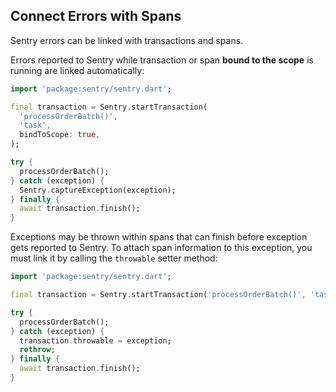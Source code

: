 ## Connect Errors with Spans

Sentry errors can be linked with transactions and spans.

Errors reported to Sentry while transaction or span **bound to the scope** is running are linked automatically:

```dart
import 'package:sentry/sentry.dart';

final transaction = Sentry.startTransaction(
  'processOrderBatch()',
  'task',
  bindToScope: true,
);

try {
  processOrderBatch();
} catch (exception) {
  Sentry.captureException(exception);
} finally {
  await transaction.finish();
}
```

Exceptions may be thrown within spans that can finish before exception gets reported to Sentry. To attach span information to this exception, you must link it by calling the `throwable` setter method:

```dart
import 'package:sentry/sentry.dart';

final transaction = Sentry.startTransaction('processOrderBatch()', 'task');

try {
  processOrderBatch();
} catch (exception) {
  transaction.throwable = exception;
  rethrow;
} finally {
  await transaction.finish();
}
```
